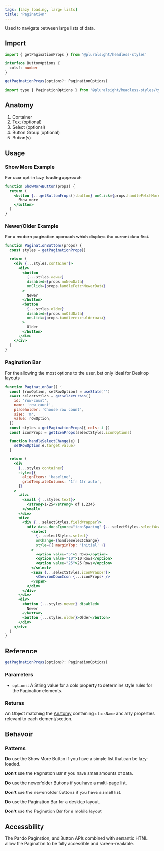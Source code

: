 ```yaml
---
tags: [lazy loading, large lists]
title: 'Pagination'
---
```



<p className="size-xxl">Used to navigate between large lists of data.</p>

<DocsLinkBar
  github="https://github.com/pluralsight/pando/tree/main/packages/headless-styles/src/components/Pagination"
  figma="https://www.figma.com/file/ZmH4XsZS5WnKeo28ylM5x1/Pando-UI-kit-(Web)?node-id=1214%3A50560&t=YLA3FBYLefNvfeuf-0"
/>

## Import

```javascript
import { getPaginationProps } from '@pluralsight/headless-styles'
```

```typescript
interface ButtonOptions {
  cols?: number
}

getPaginationProps(options?: PaginationOptions)
```

```javascript
import type { PaginationOptions } from '@pluralsight/headless-styles/types'
```

## Anatomy

1. Container
2. Text (optional)
3. Select (optional)
4. Button Group (optional)
5. Button(s)

## Usage

### Show More Example

For user opt-in lazy-loading approach.

```jsx live
function ShowMoreButton(props) {
  return (
    <button {...getButtonProps().button} onClick={props.handleFetchMoreData}>
      Show more
    </button>
  )
}
```

### Newer/Older Example

For a modern pagination approach which displays the current data first.

```jsx live
function PaginationButtons(props) {
  const styles = getPaginationProps()

  return (
    <div {...styles.container}>
      <div>
        <button
          {...styles.newer}
          disabled={props.noNewData}
          onClick={props.handleFetchNewerData}
        >
          Newer
        </button>
        <button
          {...styles.older}
          disabled={props.noOldData}
          onClick={props.handleFetchOlderData}
        >
          Older
        </button>
      </div>
    </div>
  )
}
```

### Pagination Bar

For the allowing the most options to the user, but only ideal for Desktop layouts.

```jsx live
function PaginationBar() {
  const [rowOption, setRowOption] = useState('')
  const selectStyles = getSelectProps({
    id: 'row-count',
    name: 'row_count',
    placeholder: 'Choose row count',
    size: 'm',
    value: rowOption,
  })
  const styles = getPaginationProps({ cols: 3 })
  const iconProps = getIconProps(selectStyles.iconOptions)

  function handleSelectChange(e) {
    setRowOption(e.target.value)
  }

  return (
    <div
      {...styles.container}
      style={{
        alignItems: 'baseline',
        gridTemplateColumns: '1fr 1fr auto',
      }}
    >
      <div>
        <small {...styles.text}>
          <strong>1-25</strong> of 1,2345
        </small>
      </div>
      <div>
        <div {...selectStyles.fieldWrapper}>
          <div data-docsIgnore="iconSpacing" {...selectStyles.selectWrapper}>
            <select
              {...selectStyles.select}
              onChange={handleSelectChange}
              style={{ marginTop: 'initial' }}
            >
              <option value="5">5 Rows</option>
              <option value="10">10 Rows</option>
              <option value="25">25 Rows</option>
            </select>
            <span {...selectStyles.iconWrapper}>
              <ChevronDownIcon {...iconProps} />
            </span>
          </div>
        </div>
      </div>
      <div>
        <button {...styles.newer} disabled>
          Newer
        </button>
        <button {...styles.older}>Older</button>
      </div>
    </div>
  )
}
```

## Reference

```typescript
getPaginationProps(options?: PaginationOptions)
```

### Parameters

- `options`: A String value for a cols property to determine style rules for the Pagination elements.

### Returns

An Object matching the [Anatomy](#anatomy) containing `className` and a11y properties relevant to each element/section.

## Behavoir

### Patterns

**Do** use the Show More Button if you have a simple list that can be lazy-loaded.

**Don't** use the Pagination Bar if you have small amounts of data.

**Do** use the newer/older Buttons if you have a multi-page list.

**Don't** use the newer/older Buttons if you have a small list.

**Do** use the Pagination Bar for a desktop layout.

**Don't** use the Pagination Bar for a mobile layout.

## Accessbility

The Pando Pagination, and Button APIs combined with semantic HTML allow the Pagination to be fully accessible and screen-readable.
